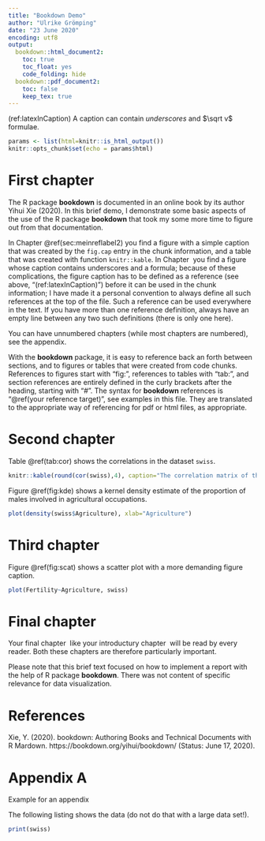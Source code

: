 ```yaml
---
title: "Bookdown Demo"
author: "Ulrike Grömping"
date: "23 June 2020"
encoding: utf8
output: 
  bookdown::html_document2:
    toc: true
    toc_float: yes
    code_folding: hide
  bookdown::pdf_document2:
    toc: false
    keep_tex: true
---
```


(ref:latexInCaption) A caption can contain _underscores_ and $\sqrt v$ formulae.

```r
params <- list(html=knitr::is_html_output())
knitr::opts_chunk$set(echo = params$html)
```

# First chapter

The R package **bookdown** is documented in an online book by its author Yihui Xie (2020). In this brief demo, I demonstrate some basic aspects of the use of the R package **bookdown** that took my some more time to figure out from that documentation.

In Chapter&nbsp;\@ref(sec:meinreflabel2) you find a figure with a simple caption that was created by the `fig.cap` entry in the chunk information, and a table that was created with function `knitr::kable`. In Chapter&nbsp;\ref{sec:meinreflabel3} you find a figure whose caption contains underscores and a formula; because of these complications, the figure caption has to be defined as a reference (see above, "(ref:latexInCaption)") before it can be used in the chunk information; I have made it a personal convention to always define all such references at the top of the file. Such a reference can be used everywhere in the text. If you have more than one reference definition, always have an empty line between any two such definitions (there is only one here).

You can have unnumbered chapters (while most chapters are numbered), see the appendix.

With the **bookdown** package, it is easy to reference back an forth between sections, and to figures or tables that were created from code chunks. References to figures start with "fig:", references to tables with "tab:", and section references are entirely defined in the curly brackets after the heading, starting with "#".  The syntax for **bookdown** references is "\@ref(your reference target)",  see examples in this file. They are translated to the appropriate way of referencing for pdf or html files, as appropriate.

# Second chapter{#sec:meinreflabel2}

Table&nbsp;\@ref(tab:cor) shows the correlations in the dataset `swiss`.

```r
knitr::kable(round(cor(swiss),4), caption="The correlation matrix of the `swiss` data", booktabs=TRUE, linesep="")
```

Figure&nbsp;\@ref(fig:kde) shows a kernel density estimate of the proportion of males involved in agricultural occupations.

```r
plot(density(swiss$Agriculture), xlab="Agriculture")
```

# Third chapter{#sec:meinreflabel3}

Figure&nbsp;\@ref(fig:scat) shows a scatter plot with a more demanding figure caption.

```r
plot(Fertility~Agriculture, swiss)
```

# Final chapter
Your final chapter \textendash&nbsp;like your introductury chapter \textendash&nbsp;will be read by every reader. Both these chapters are therefore particularly important. 

Please note that this brief text focused on how to implement a report with the help of R package **bookdown**. There was not content of specific relevance for data visualization.

# References{-}
Xie, Y. (2020). bookdown: Authoring Books and Technical Documents with R Mardown. https://bookdown.org/yihui/bookdown/ (Status: June 17, 2020).

# Appendix A{-}
Example for an appendix

The following listing shows the data (do not do that with a large data set!).

```r
print(swiss)
```